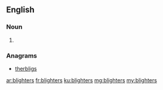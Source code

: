 ==English==

===Noun===
{{head|en}}

# {{plural of|blighter}}

===Anagrams===
* [[therbligs#English|therbligs]]

[[ar:blighters]]
[[fr:blighters]]
[[ku:blighters]]
[[mg:blighters]]
[[my:blighters]]